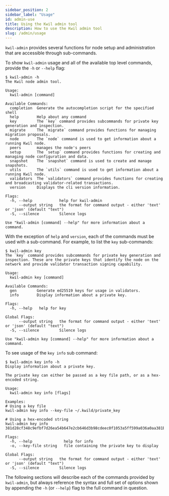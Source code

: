 ```yaml
---
sidebar_position: 2
sidebar_label: "Usage"
id: admin-use
title: Using the Kwil admin tool
description: How to use the Kwil admin tool
slug: /admin/usage
---
```


`kwil-admin` provides several functions for node setup and administration that
are accessible through sub-commands.

To show `kwil-admin` usage and all of the available top level commands, provide
the `-h` or `--help` flag:

```
$ kwil-admin -h
The Kwil node admin tool.

Usage:
  kwil-admin [command]

Available Commands:
  completion  Generate the autocompletion script for the specified shell
  help        Help about any command
  key         The `key` command provides subcommands for private key generation and inspection.
  migrate     The `migrate` command provides functions for managing migration proposals.
  node        The `node` command is used to get information about a running Kwil node.
  peers       manages the node's peers
  setup       The `setup` command provides functions for creating and managing node configuration and data.
  snapshot    The `snapshot` command is used to create and manage snapshots.
  utils       The `utils` command is used to get information about a running Kwil node.
  validators  The `validators` command provides functions for creating and broadcasting validator-related transactions.
  version     Displays the cli version information.

Flags:
  -h, --help            help for kwil-admin
      --output string   the format for command output - either 'text' or 'json' (default "text")
  -S, --silence         Silence logs

Use "kwil-admin [command] --help" for more information about a command.
```

With the exception of `help` and `version`, each of the commands must be used
with a sub-command. For example, to list the `key` sub-commands:

```
$ kwil-admin key
The `key` command provides subcommands for private key generation and inspection. These are the private keys that identify the node on the network and provide validator transaction signing capability.

Usage:
  kwil-admin key [command]

Available Commands:
  gen         Generate ed25519 keys for usage in validators.
  info        Display information about a private key.

Flags:
  -h, --help   help for key

Global Flags:
      --output string   the format for command output - either 'text' or 'json' (default "text")
  -S, --silence         Silence logs

Use "kwil-admin key [command] --help" for more information about a command.
```

To see usage of the `key info` sub command:

```
$ kwil-admin key info -h
Display information about a private key.

The private key can either be passed as a key file path, or as a hex-encoded string.

Usage:
  kwil-admin key info [flags]

Examples:
# Using a key file
kwil-admin key info --key-file ~/.kwild/private_key

# Using a hex-encoded string
kwil-admin key info 381d28cf348c9efbf7d26ea54b647e2cb646d3b98cdeec0f1053a5ff599a036a0aa381bd4aad1670a39977d5416bfac7bd060765adc58a4bb16bbbafeefbae34

Flags:
  -h, --help              help for info
  -o, --key-file string   file containing the private key to display

Global Flags:
      --output string   the format for command output - either 'text' or 'json' (default "text")
  -S, --silence         Silence logs
```

The following sections will describe each of the commands provided by
`kwil-admin`, but always reference the syntax and full set of options shown by
appending the `-h` (or `--help`) flag to the full command in question.
